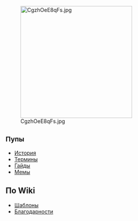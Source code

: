 [[File:CgzhOeE8qFs.jpg|none|thumb|300x300px]]

==<span style="font-size:18px;">Пупы</span>==
*[[История]]
*[[Термины]]
*[[Гайды]]
*[[Мемы]]

==По Wiki==
*[[Шаблоны]]
*[[Благодарности]]
